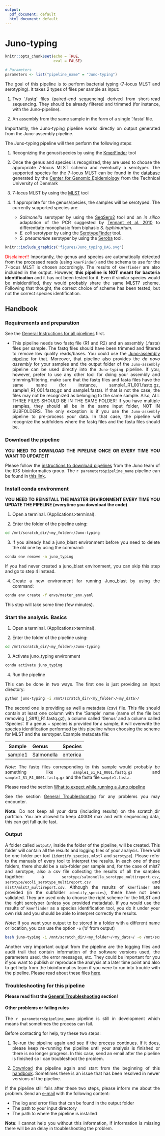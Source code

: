 ```yaml
---
output:
  pdf_document: default
  html_document: default
---
```

# Juno-typing {#juno-typing}

<style>
body {
text-align: justify}
</style>

```r
knitr::opts_chunk$set(echo = TRUE, 
                      eval = FALSE)
```

```r

# Parameters
parameters <- list("pipeline_name" = "Juno-typing")

```

The goal of this pipeline is to perform bacterial typing (7-locus MLST and serotyping). It takes 2 types of files per sample as input:  

1. Two '.fastq' files (paired-end sequencing) derived from short-read sequencing. They should be already filtered and trimmed (for instance, with the Juno-pipeline).  

2. An assembly from the same sample in the form of a single '.fasta' file.  

Importantly, the Juno-typing pipeline works directly on output generated from the Juno-assembly pipeline. 

The Juno-typing pipeline will then perform the following steps:  

1. Recognizing the genus/species by using the [KmerFinder](https://bitbucket.org/genomicepidemiology/kmerfinder/src/master/) tool  

2. Once the genus and species is recognized, they are used to choose the appropriate 7-locus MLST schema and eventually a serotyper. The supported species for the 7-locus MLST can be found in the [database](https://bitbucket.org/genomicepidemiology/mlst_db/src/master/) generated by the [Center for Genomic Epidemiology](http://genomicepidemiology.org/) from the Technical University of Denmark  

3. 7-locus MLST by using the [MLST](https://bitbucket.org/genomicepidemiology/mlst/src/master/) tool  

4. If appropriate for the genus/species, the samples will be serotyped. The currently supported species are:
    - _Salmonella_ serotyper by using the [SeqSero2](https://journals.asm.org/doi/10.1128/aem.01746-19?permanently=true&) tool and an _in silico_ adaptation of the PCR suggested by [Tennant et al. 2010](https://journals.plos.org/plosntds/article?id=10.1371/journal.pntd.0000621) to differentiate monophasic from biphasic _S. typhimurium_.
    - _E. coli_ serotyper by using the [SerotypeFinder](https://bitbucket.org/genomicepidemiology/serotypefinder/src/master/) tool.
    - _S. pneumoniae_ serotyper by using the [Seroba](https://github.com/sanger-pathogens/seroba) tool.

```r

knitr::include_graphics('figures/Juno_typing_DAG.svg')

```

<span style="color:red;">Disclaimer!!</span> Importantly, the genus and species are automatically detected from the processed reads (using `kmerFinder`) and the schema to use for the 7-locus MLST is chosen accordingly. The results of `kmerfinder` are also included in the output. However, <span style="font-weight:bold;">this pipeline is NOT meant for bacteria identification</span> and it has not been tested for it. Even if similar species would be misidentified, they would probably share the same MLST7 scheme. Following that thought, the correct choice of scheme has been tested, but not the correct species identification.  

## Handbook

### Requirements and preparation

See the [General Instructions for all pipelines](#general-instructions) first.  

- This pipeline needs two fastq file (R1 and R2) and an assembly (.fasta) files per sample. The fastq files should have been trimmed and filtered to remove low quality reads/bases. You could use the [Juno-assembly pipeline](#juno-assembly) for that. Moreover, that pipeline also provides the _de novo assembly_ for your samples and the output folder of the `Juno-assembly` pipeline can be used directly into the `Juno-typing` pipeline. If you, however, prefer to use any other tool for doing your assembly and trimming/filtering, make sure that the fastq files and fasta files have the same name (for instance, sample1_R1_001.fastq.gz, sample1_R1_001.fastq.gz and sample1.fasta). If that is not the case, the files may not be recognized as belonging to the same sample. Also, ALL THREE FILES SHOULD BE IN THE SAME FOLDER! If you have multiple samples, they should all be in the same input folder, NOT IN SUBFOLDERS. The only exception is if you use the `Juno-assembly` pipeline to pre-process your data. In that case, the pipeline will recognize the subfolders where the fastq files and the fasta files should be.


### Download the pipeline  

**YOU NEED TO DOWNLOAD THE PIPELINE ONCE OR EVERY TIME YOU WANT TO UPDATE IT**

Please follow the [instructions to download pipelines](#downloading-instructions) from the Juno team of the IDS-bioinformatics group. The `r parameters$pipeline_name` pipeline can be found in [this link](https://github.com/RIVM-bioinformatics/Juno-typing).  


### Install conda environment

**YOU NEED TO REINSTALL THE MASTER ENVIRONMENT EVERY TIME YOU UPDATE THE PIPELINE (everytime you download the code)**

1. Open a terminal. (Applications>terminal).  

2. Enter the folder of the pipeline using:  

```bash
cd /mnt/scratch_dir/<my_folder>/Juno-typing
```

3. If you already had a juno_blast environment before you need to delete the old one by using the command:

```bash
conda env remove -n juno_typing
```

If you had never created a juno_blast environment, you can skip this step and go to step 4 instead.

4. Create a new environment for running Juno_blast by using the command:

```bash
conda env create -f envs/master_env.yaml
```

This step will take some time (few minutes).


### Start the analysis. Basics

1. Open a terminal. (Applications>terminal).  

2. Enter the folder of the pipeline using:  

```bash
cd /mnt/scratch_dir/<my_folder>/Juno-typing
```

3. Activate juno_typing environment

```bash
conda activate juno_typing
```

4. Run the pipeline  

This can be done in two ways. The first one is just providing an input directory:  

```bash
python juno-typing -i /mnt/scratch_dir/<my_folder>/<my_data>/
```

The second one is providing as well a metadata (csv) file. This file should contain at least one column with the 'Sample' name (name of the file but removing [_S##]_R1.fastq.gz), a column called 'Genus' and a column called 'Species'. If a genus + species is provided for a sample, it will overwrite the species identification performed by this pipeline when choosing the scheme for MLST and the serotyper. Example metadata file:

| __Sample__ | __Genus__ | __Species__ |
| :---: | :--- | :--- |
| sample1 | Salmonella | enterica |


*Note:* The fastq files corresponding to this sample would probably be something like `sample1_S1_R1_0001.fastq.gz` and `sample2_S1_R1_0001.fastq.gz` and the fasta file `sample1.fasta`.

Please read the section [What to expect while running a Juno pipeline](#what-to-expect)

See the section [General Troubleshooting](#general-troubleshooting) for any problems you may encounter. 

**Note:** Do not keep all your data (including results) on the scratch_dir partition. You are allowed to keep 400GB max and with sequencing data, this can get full quite fast.

### Output 

A folder called `output/`, inside the folder of the pipeline, will be created. This folder will contain all the results and logging files of your analysis. There will be one folder per tool (`identify_species`, `mlst7` and `serotype`). Please refer to the manuals of every tool to interpret the results. In each one of these folders, there should be a sub-folder per sample and, for the case of mlst7 and serotype, also a csv file collecting the results of all the samples together: a `serotype/salmonella_serotype_multireport.csv`, `serotype/ecoli_serotype_multireport.csv` and `mlst7/mlst7_multireport.csv`. Although the results of `kmerfinder` are provided (in the subfolder `identify_species`), these have not been validated. They are used only to choose the right scheme for the MLST and the right serotyper (unless you provided metadata). If you would use the results of `kmerfinder` as a species identification tool, you do it under your own risk and you should be able to interpret correctly the results.  

*Note:* If you want your output to be stored in a folder with a different name or location, you can use the option `-o` ('o' from output) 

```bash
bash juno-typing -i /mnt/scratch_dir/<my_folder>/<my_data>/ -o /mnt/scratch_dir/<my_folder>/<my_results>/
```

Another very important output from the pipeline are the logging files and audit trail that contain information of the software versions used, the parameters used, the error messages, etc. They could be important for you if you want to publish or reproduce the analysis at a later time point and also to get help from the bioinformatics team if you were to run into trouble with the pipeline. Please read about these files [here](#general-output). 

### Troubleshooting for this pipeline

**Please read first the [General Troubleshooting](#general-troubleshooting) section!**

#### Other problems or failing rules  

The `r parameters$pipeline_name` pipeline is still in development which means that sometimes the process can fail.

Before contacting for help, try these two steps:

1. Re-run the pipeline again and see if the process continues. If it does, please keep re-running the pipeline until your analysis is finished or there is no longer progress. In this case, send an email after the pipeline is finished so I can troubleshoot the problem.

2. [Download](https://github.com/RIVM-bioinformatics/Juno-typing) the pipeline again and start from the beginning of this [handbook](#juno-typing). Sometimes there is an issue that has been resolved in newer versions of the pipeline.

If the pipeline still fails after these two steps, please inform me about the problem. Send an [e-mail](mailto:alejandra.hernandez.segura@rivm.nl) with the following content:

* The log and error files that can be found in the output folder
* The path to your input directory
* The path to where the pipeline is installed

**Note:** I cannot help you without this information, if information is missing there will be an delay in troubleshooting the problem.